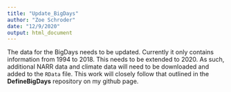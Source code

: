 ```yaml
---
title: "Update_BigDays"
author: "Zoe Schroder"
date: "12/9/2020"
output: html_document
---
```


The data for the BigDays needs to be updated. Currently it only contains information from 1994 to 2018. This needs to be extended to 2020. As such, additional NARR data and climate data will need to be downloaded and added to the `RData` file. This work will closely follow that outlined in the **DefineBigDays** repository on my github page. 

